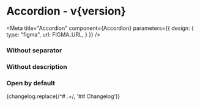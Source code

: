

<h1>Accordion<span className="text-lg font-normal"> - v{version}</span></h1>

<Meta title="Accordion" component={Accordion} parameters={{
    design: {
      type: "figma",
      url: FIGMA_URL,
    }
  }} />

<Canvas withSource="none">
  <Story name="Accordion">
    <AccordionStory />
  </Story>
</Canvas>

### Without separator

<Canvas withSource="none">
  <Story name="Accordion-noSep">
    <AccordionStory separator={false} />
  </Story>
</Canvas>

### Without description

<Canvas withSource="none">
  <Story name="Accordion-noDesc">
    <AccordionStory description={undefined} />
  </Story>
</Canvas>

### Open by default

<Canvas withSource="none">
  <Story name="Accordion-open">
    <AccordionStory open />
  </Story>
</Canvas>

<ArgsTable />

<Description>
  {changelog.replace(/^# .+/, '## Changelog')}
</Description>
